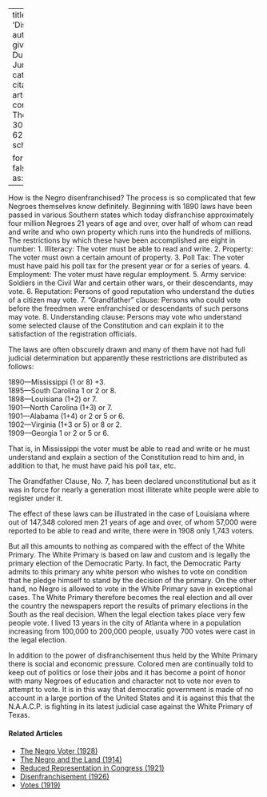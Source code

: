 
---
title: 'Disenfranchisement'
author:
  - name:
      given: W.E.B.
      family: Du Bois
date: Jun. 1925
categories: 
  - ""
citation: 
  type: article-journal
  container-title: The Crisis
  volume: 30
  issue: 2
  page: 62-63
google-scholar: true

format:
  html:
    toc: false
    appendix-cite-as: display
---


How is the Negro disenfranchised? The process is so complicated that few Negroes themselves know definitely. Beginning with 1890 laws have been passed in various Southern states which today disfranchise approximately four million Negroes 21 years of age and over, over half of whom can read and write and who own property which runs into the hundreds of millions. The restrictions by which these have been accomplished are eight in number:
1. Illiteracy: The voter must be able to read and write.
2. Property: The voter must own a certain amount of property.
3. Poll Tax: The voter must have paid his poll tax for the present year or for a series of years.
4. Employment: The voter must have regular employment.
5. Army service: Soldiers in the Civil War and certain other wars, or their descendants, may vote.
6. Reputation: Persons of good reputation who understand the duties of a citizen may vote.
7. "Grandfather" clause: Persons who could vote before the freedmen were enfranchised or descendants of such persons may vote.
8. Understanding clause: Persons may vote who understand some selected clause of the Constitution and can explain it to the satisfaction of the registration officials.

The laws are often obscurely drawn and many of them have not had full judicial determination but apparently these restrictions are distributed as follows:

1890---Mississippi (1 or 8) +3.    
1895---South Carolina 1 or 2 or 8.    
1898---Louisiana (1+2) or 7.    
1901---North Carolina (1+3) or 7.    
1901---Alabama (1+4) or 2 or 5 or 6.    
1902---Virginia (1+3 or 5) or 8 or 2.    
1909---Georgia 1 or 2 or 5 or 6.    

That is, in Mississippi the voter must be able to read and write or he must understand and explain a section of the Constitution read to him and, in addition to that, he must have paid his poll tax, etc.

The Grandfather Clause, No. 7, has been declared unconstitutional but as it was in force for nearly a generation most illiterate white people were able to register under it.

The effect of these laws can be illustrated in the case of Louisiana where out of 147,348 colored men 21 years of age and over, of whom 57,000 were reported to be able to read and write, there were in 1908 only 1,743 voters.

But all this amounts to nothing as compared with the effect of the White Primary. The White Primary is based on law and custom and is legally the primary election of the Democratic Party. In fact, the Democratic Party admits to this primary any white person who wishes to vote on condition that he pledge himself to stand by the decision of the primary. On the other hand, no Negro is allowed to vote in the White Primary save in exceptional cases. The White Primary therefore becomes the real election and all over the country the newspapers report the results of primary elections in the South as the real decision. When the legal election takes place very few people vote. I lived 13 years in the city of Atlanta where in a population increasing from 100,000 to 200,000 people, usually 700 votes were cast in the legal election.

In addition to the power of disfranchisement thus held by the White Primary there is social and economic pressure. Colored men are continually told to keep out of politics or lose their jobs and it has become a point of honor with many Negroes of education and character not to vote nor even to attempt to vote. It is in this way that democratic government is made of no account in a large portion of the United States and it is against this that the N.A.A.C.P. is fighting in its latest judicial case against the White Primary of Texas.

<!-- Similar articles start here -->
<div  class="clear-wrap"></div>

#### Related Articles

* [The Negro Voter (1928)](/Volumes/35/08/negro_voter.html)
* [The Negro and the Land (1914)](/Volumes/07/04/negro_land.html)
* [Reduced Representation in Congress (1921)](/Volumes/21/04/reduced-representation.html)
* [Disenfranchisement (1926)](/Volumes/32/01/disenfranchisement.html)
* [Votes (1919)](/Volumes/19/02/votes.html)

<!-- Similar articles end here -->